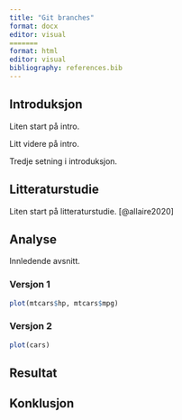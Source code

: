 ```yaml
---
title: "Git branches"
format: docx
editor: visual
=======
format: html
editor: visual
bibliography: references.bib
---
```


## Introduksjon

Liten start på intro.

Litt videre på intro.

Tredje setning i introduksjon.

## Litteraturstudie

Liten start på litteraturstudie.
[@allaire2020]

## Analyse

Innledende avsnitt.

### Versjon 1

```r
plot(mtcars$hp, mtcars$mpg)

```

### Versjon 2
```r
plot(cars)
```

## Resultat

## Konklusjon
